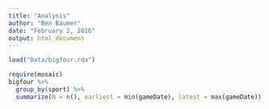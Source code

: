 ```yaml
---
title: "Analysis"
author: "Ben Baumer"
date: "February 2, 2016"
output: html_document
---
```


```r
load("Data/bigfour.rda")
```

```r
require(mosaic)
bigfour %>%
  group_by(sport) %>%
  summarize(N = n(), earliest = min(gameDate), latest = max(gameDate))
```